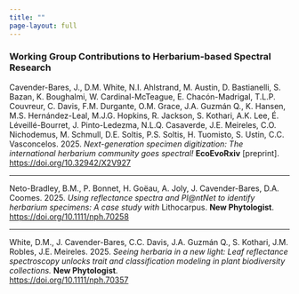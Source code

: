 ```yaml
---
title: ""
page-layout: full
---
```


### Working Group Contributions to Herbarium-based Spectral Research  

Cavender-Bares, J., D.M. White, N.I. Ahlstrand, M. Austin, D. Bastianelli, S. Bazan, K. Boughalmi, W. Cardinal-McTeague, E. Chacón-Madrigal, T.L.P. Couvreur, C. Davis, F.M. Durgante, O.M. Grace, J.A. Guzmán Q., K. Hansen, M.S. Hernández-Leal, M.J.G. Hopkins, R. Jackson, S. Kothari, A.K. Lee, É. Léveillé-Bourret, J. Pinto-Ledezma, N.L.Q. Casaverde, J.E. Meireles, C.O. Nichodemus, M. Schmull, D.E. Soltis, P.S. Soltis, H. Tuomisto, S. Ustin, C.C. Vasconcelos. 2025. *Next-generation specimen digitization: The international herbarium community goes spectral!* **EcoEvoRxiv** [preprint].  
[https://doi.org/10.32942/X2V927](https://doi.org/10.32942/X2V927)

---

Neto-Bradley, B.M., P. Bonnet, H. Goëau, A. Joly, J. Cavender-Bares, D.A. Coomes. 2025. *Using reflectance spectra and Pl@ntNet to identify herbarium specimens: A case study with* Lithocarpus. **New Phytologist**.
[https://doi.org/10.1111/nph.70258](https://doi.org/10.1111/nph.70258)

---

White, D.M., J. Cavender-Bares, C.C. Davis, J.A. Guzmán Q., S. Kothari, J.M. Robles, J.E. Meireles. 2025. *Seeing herbaria in a new light: Leaf reflectance spectroscopy unlocks trait and classification modeling in plant biodiversity collections.* **New Phytologist**.  
[https://doi.org/10.1111/nph.70357](https://doi.org/10.1111/nph.70357)